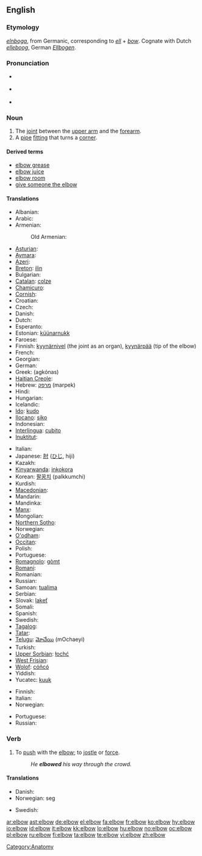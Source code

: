 ==English==
{{wikipedia}}

===Etymology===
{{etyl|ang}} ''[[elnboga]]'', from Germanic, corresponding to ''[[ell]]'' + ''[[bow]]''.  Cognate with Dutch ''[[elleboog]]'', German ''[[Ellbogen]]''.

===Pronunciation===
* {{a|UK}} {{IPA|/ˈɛlbəʊ/}}
* {{a|US}} {{IPA|/ˈɛlboʊ/}}
* {{audio|en-us-elbow.ogg|Audio (US)}}

===Noun===
{{en-noun}}

# The [[joint]] between the [[upper arm]] and the [[forearm]].
# A [[pipe]] [[fitting]] that turns a [[corner]].

====Derived terms====
* [[elbow grease]]
* [[elbow juice]]
* [[elbow room]]
* [[give the elbow|give someone the elbow]]

====Translations====
{{trans-top|joint between upper arm and forearm}}
* Albanian: {{t+|sq|bërryl|m|xs=Albanian}}
* Arabic: {{t|ar|كوع|m|tr=kuu`|sc=Arab}}
* Armenian: {{t-|hy|արմունկ|tr=armunk|sc=Armn|xs=Armenian}}
*: Old Armenian: {{tø|xcl|արմուկն|tr=armukn|sc=Armn|xs=Old Armenian}}
* [[Asturian]]: {{t+|ast|coldu|m|xs=Asturian}}
* [[Aymara]]: {{t-|ay|mujlli|xs=Aymara}}
* [[Azeri]]: {{t|az|dirsək|xs=Azeri}}
* [[Breton]]: [[ilin]] {{m}}
* Bulgarian: {{t+|bg|лакът|m|tr=lakǎt|sc=Cyrl}}
* [[Catalan]]: [[colze]] {{m}}
* [[Chamicuro]]: {{tø|ccc|takolo}}
* [[Cornish]]: {{t-|kw|elyn|xs=Cornish}}
* Croatian: {{t-|hr|lakat|m}}
* Czech: {{t-|cs|loket|m}}
* Danish: {{t+|da|albue|c}}
* Dutch: {{t+|nl|elleboog|m}}
* Esperanto: {{t-|eo|kubuto|xs=Esperanto}}
* Estonian: [[küünarnukk]]
* Faroese: {{t-|fo|albogi|xs=Faroese}}
* Finnish: [[kyynärnivel]] (the joint as an organ), [[kyynärpää]] (tip of the elbow)
* French: {{t+|fr|coude|m}}
* Georgian: {{t|ka|იდაყვი|tr=idaqvi|xs=Georgian}}
* German: {{t+|de|Ellbogen|m}}
* Greek: {{t+|el|αγκώνας|m|sc=Grek}} (agkónas)
* [[Haitian Creole]]: {{tø|ht|koud}}
* Hebrew: [[מרפק]] (marpek) {{m}}
* Hindi: {{t-|hi|कुहनी|tr=kuhanī|sc=Deva|xs=Hindi}}
* Hungarian: {{t+|hu|könyök}}
* Icelandic: {{t+|is|olnbogi|m}}
* [[Ido]]: [[kudo]]
* [[Ilocano]]: [[siko]]
* Indonesian: {{t+|id|siku|xs=Indonesian}}
* [[Interlingua]]: [[cubito]]
* [[Inuktitut]]: {{t-|iu|ᐁᑯᓯᒃ|tr=ekusik|xs=Inuktitut}}
{{trans-mid}}
* Italian: {{t+|it|gomito|m}}
* Japanese: [[肘]] ([[ひじ]], hiji)
* Kazakh: {{t-|kk|шынтақ|tr=šyntaq|sc=Cyrl|xs=Kazakh}}
* [[Kinyarwanda]]: [[inkokora]]
* Korean: [[팔꿈치]] (palkkumchi)
* Kurdish: {{ku-Arab|[[ئه‌ژنۆ]]}}
* [[Macedonian]]: {{t-|mk|лакт|tr=lakt|sc=Cyrl|xs=Macedonian}}
* Mandarin: {{t|zh|肘|sc=Hani}}
* Mandinka: {{tø|mnk|nonkoŋo|xs=Mandinka}}
* [[Manx]]: {{t-|gv|uillin|xs=Manx}}
* Mongolian: {{t-|mn|тохой|tr=tohoy|sc=Cyrl|xs=Mongolian}}
* [[Northern Sotho]]: {{tø|nso|setšu}}
* Norwegian: {{t+|no|albue}}
* [[O'odham]]: {{tø|ood|sihsh|xs=O'odham}}
* [[Occitan]]: {{t+|oc|coide|xs=Occitan}}
* Polish: {{t+|pl|łokieć|m}}
* Portuguese: {{t+|pt|cotovelo|m}}
* [[Romagnolo]]: [[gòmt]] {{m}}
* [[Romani]]: {{tø|rom|कुनी|tr=kunī}}
* Romanian: {{t-|ro|cot|n}}
* Russian: {{t+|ru|локоть|m|tr=lókot’|sc=Cyrl}}
* Samoan: [[tualima]]
* Serbian: {{t-|sr|lakat|m}}
* Slovak: [[lakeť]] {{m}}
* Somali: {{t-|so|suxul|xs=Somali}}
* Spanish: {{t+|es|codo|m}}
* Swedish: {{t+|sv|armbåge|c}}
* [[Tagalog]]: {{t|tl|sìko|xs=Tagalog}}
* [[Tatar]]: {{t-|tt|tersäk|xs=Tatar}}
* [[Telugu]]: [[మోచేయి]] (mOchaeyi)
* Turkish: {{t+|tr|dirsek}}
* [[Upper Sorbian]]: [[łochć]]
* [[West Frisian]]: {{t-|fy|earmtakke|n|xs=West Frisian}}
* [[Wolof]]: [[cóñcó]]
* Yiddish: {{t-|yi|עלנבויגן|m|tr=elnboygn|sc=Hebr|xs=Yiddish}}
* Yucatec: [[kuuk]]
{{trans-bottom}}

{{trans-top|pipe fitting}}
* Finnish: {{t+|fi|mutka}}
* Italian: {{t+|it|raccordo|m}}
* Norwegian: {{t-|no|bend|n}}
{{trans-mid}}
* Portuguese: {{t+|pt|cotovelo|m}}
* Russian: {{t+|ru|колено|n|tr=koléno|sc=Cyrl}}
{{trans-bottom}}

===Verb===
{{en-verb}}

# To [[push]] with the [[elbow]]; to [[jostle]] or [[force]].
#: ''He '''elbowed''' his way through the crowd.''

====Translations====
{{trans-top|to push with the elbow}}
* Danish: {{t+|da|albue}}
* Norwegian: {{t+|no|albue}} seg
{{trans-mid}}
* Swedish: {{t+|sv|armbåga}}
{{trans-bottom}}

[[Category:Anatomy]]

[[ar:elbow]]
[[ast:elbow]]
[[de:elbow]]
[[el:elbow]]
[[fa:elbow]]
[[fr:elbow]]
[[ko:elbow]]
[[hy:elbow]]
[[io:elbow]]
[[id:elbow]]
[[it:elbow]]
[[kk:elbow]]
[[lo:elbow]]
[[hu:elbow]]
[[no:elbow]]
[[oc:elbow]]
[[pl:elbow]]
[[ru:elbow]]
[[fi:elbow]]
[[ta:elbow]]
[[te:elbow]]
[[vi:elbow]]
[[zh:elbow]]
